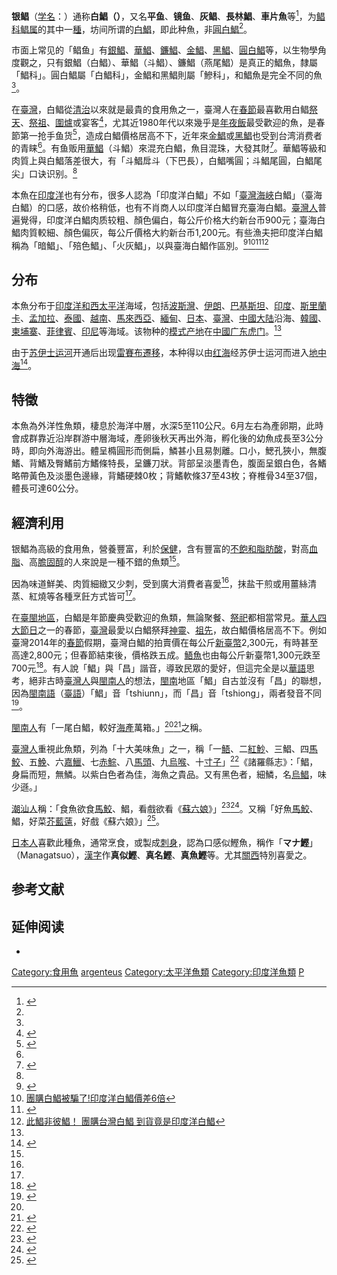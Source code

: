 
{{主條目消歧義|本條目介紹的是鲳科鲳属的一種知名魚類，又稱平鱼、白鯧。關於又稱'''flatfish'''（鮃）的魚類，請見[[比目鱼|比目鱼]]。其他類似的魚名，請見[[白鯧_(消歧義)|白鯧 (消歧義)]]。}}

{{Speciesbox
| status = NE
| status_system = IUCN3.1
| image = White Pomfret.JPG
| taxon= Pampus argenteus
| authority = ([[Euphrasen|Euphrasen]], 1788)<ref name='id8230'>{{cite web| url =http://www.bioinfo.cn/db05/BjdwSpecies.php?action=view&id=8230| title =银鲳| work =中国动物物种编目数据库| publisher =中国科学院微生物研究所| author =中国科学院动物研究所| accessdate =2009-04-16| deadurl =yes| archiveurl =https://web.archive.org/web/20160305101416/http://www.bioinfo.cn/db05/BjdwSpecies.php?action=view&id=8230| archivedate =2016-03-05}}</ref>
| synonyms_ref = {{r|FishBase}}
| synonyms =*''Stromateus argenteus''<br>{{small|Euphrasen, 1788}}
**''Stromateoides argenteus''<br>{{small|(Euphrasen, 1788)}}
**''Pampus argentus''<br>{{small|(Euphrasen, 1788)（错拼名）}}
*''Stromateus cinereus''<br>{{small|[[Bloch|Bloch]], 1795}}
**''Pampus cinereus''<br>{{small|(Bloch, 1795)}}
*''Stromatioides nozawae''<br>{{small|[[Ishikawa|Ishikawa]], 1904}}
**''Pampus nozawae''<br>{{small|(Ishikawa, 1904)}}
}}

'''银鲳'''（[[学名|学名]]：{{lang|la|''Pampus argenteus''}}）通称'''白鯧（{{sans-serif|pe̍h-chhiuⁿ}}）'''，又名'''平鱼'''、'''镜鱼'''、'''灰鲳'''{{r|TaiBNET}}、'''長林鯧'''、'''車片魚'''等<ref name="鯧魚">{{cite journal|1=|title=「鯧魚」種類這麼多，你最愛哪一種？|url=https://food.ltn.com.tw/article/8319|journal=|access-date=2019-02-24|archive-date=2019-02-25|archive-url=https://web.archive.org/web/20190225102956/https://food.ltn.com.tw/article/8319|dead-url=no}}</ref>，为[[鲳科|鲳科]][[鲳属|鲳属]]的其中一[[種|種]]{{r|FishBase}}，坊间所谓的[[白鯧|白鯧]]，即此种魚，非[[圓白鯧|圓白鯧]]<ref name="鯧魚"/>。

市面上常见的「鲳鱼」有[[銀鯧|銀鯧]]、[[華鯧|華鯧]]、[[鐮鯧|鐮鯧]]、[[金鯧|金鯧]]、[[黑鯧|黑鯧]]、[[圓白鯧|圓白鯧]]等，以生物學角度觀之，只有銀鯧（白鯧）、華鯧（斗鯧）、鐮鯧（燕尾鯧）是真正的鯧魚，隸屬「鯧科」。圓白鯧屬「白鯧科」，金鯧和黑鯧則屬「鰺科」，和鯧魚是完全不同的魚<ref name="鯧魚"/>。

在[[臺灣|臺灣]]，白鲳從[[臺灣清治時期|清治]]以來就是最貴的食用魚之一，臺灣人在[[春節|春節]]最喜歡用白鲳[[祭天|祭天]]、[[祭祖|祭祖]]、[[圍爐|圍爐]]或宴客<ref>{{cite web|title=吃甜甜，過好年：農曆新年餐桌上、蒸籠裡，傳統食物暗藏的吉祥話|url=https://everylittled.com/feature/soulfood/112416|access-date=2021-06-20|archive-date=2020-09-26|archive-url=https://web.archive.org/web/20200926120703/https://everylittled.com/feature/soulfood/112416|dead-url=no}}</ref>，尤其近1980年代以來幾乎是[[年夜飯|年夜飯]]最受歡迎的魚，是春節第一抢手鱼货<ref name="圖解">{{cite journal|1=|title=「【圖解】13種市場常見鮮魚一次認識！|url=https://food.ltn.com.tw/article/1521|journal=|access-date=2019-02-24|archive-date=2019-02-24|archive-url=https://web.archive.org/web/20190224231353/https://food.ltn.com.tw/article/1521|dead-url=no}}</ref>，造成白鯧價格居高不下，近年來[[金鯧|金鯧]]或[[黑鯧|黑鯧]]也受到台湾消费者的青睐<ref name="鯧魚"/>。有鱼贩用[[華鯧|華鯧]]（斗鯧）來混充白鯧，魚目混珠，大發其財<ref>{{Cite web |url=https://www.youtube.com/watch?v=3bOxt82Nulw |title=東森新聞-年菜必備！魚市華鯧誆白鯧 價差5-600 |accessdate=2017-11-28 |archive-date=2019-07-01 |archive-url=https://web.archive.org/web/20190701195141/https://www.youtube.com/watch?v=3bOxt82Nulw |dead-url=no }}</ref>。華鯧等級和肉質上與白鯧落差很大，有「斗鯧戽斗（下巴長），白鯧嘴圓；斗鯧尾圓，白鯧尾尖」口诀识别。<ref name="鯧魚"/>

本魚在[[印度洋|印度洋]]也有分布，很多人認為「印度洋白鯧」不如「[[臺灣海峽|臺灣海峽]]白鯧」（臺海白鯧）的口感，故价格稍低，也有不肖商人以印度洋白鯧冒充臺海白鯧。[[臺灣人|臺灣人]]普遍覺得，印度洋白鯧肉质较粗、顏色偏白，每公斤价格大约新台币900元；臺海白鯧肉質較細、顏色偏灰，每公斤價格大約新台币1,200元。有些漁夫把印度洋白鯧稱為「暗鯧」、「殕色鯧」、「火灰鯧」，以與臺海白鯧作區別。<ref>{{Cite web |url=https://www.ettoday.net/news/20170125/856186.htm |title=花9800團購一箱白鯧　「印度洋的」讓她好嘔 |accessdate=2020-08-09 |archive-date=2017-01-28 |archive-url=https://web.archive.org/web/20170128073614/http://www.ettoday.net/news/20170125/856186.htm |dead-url=no }}</ref><ref>[https://www.youtube.com/watch?v=fbFhHc6tvJs 團購白鯧被騙了!印度洋白鯧價差6倍]</ref><ref>{{Cite web |url=https://www.youtube.com/watch?v=AmNh5Ii5JNo |title=買鯧慘遭「魚目混珠」 萬元買到陳年鯧－民視新聞 |accessdate=2020-08-09 |archive-date=2019-07-06 |archive-url=https://web.archive.org/web/20190706111156/https://www.youtube.com/watch?v=AmNh5Ii5JNo&gl=US&hl=en |dead-url=no }}</ref><ref>[https://www.youtube.com/watch?v=TzdoR4HbVwM 此鯧非彼鯧！ 團購台灣白鯧 到貨竟是印度洋白鯧]</ref>

==分布==
本魚分布于[[印度洋-太平洋海域|印度洋和西太平洋]]海域，包括[[波斯灣|波斯灣]]、[[伊朗|伊朗]]、[[巴基斯坦|巴基斯坦]]、[[印度|印度]]、[[斯里蘭卡|斯里蘭卡]]、[[孟加拉|孟加拉]]、[[泰國|泰國]]、[[越南|越南]]、[[馬來西亞|馬來西亞]]、[[緬甸|緬甸]]、[[日本|日本]]、[[臺灣|臺灣]]、[[中國大陆|中國大陆]]沿海、[[韓國|韓國]]、[[柬埔寨|柬埔寨]]、[[菲律賓|菲律賓]]、[[印尼|印尼]]等海域。该物种的[[模式产地|模式产地]]在[[中國|中國]][[广东|广东]][[虎门|虎门]]。<ref name='id8230'/>

由于[[苏伊士运河|苏伊士运河]]开通后出现[[雷賽布遷移|雷賽布遷移]]，本种得以由[[红海|红海]]经苏伊士运河而进入[[地中海|地中海]]<ref>{{cite journal|url=http://www.scielo.org.ve/scielo.php?pid=S0378-18442001000700003&script=sci_arttext|last1=Rodríguez|first1=G.|last2=Suárez|first2=H.|year=2001|title=Anthropogenic dispersal of decapod crustaceans in aquatic environments|journal=Interciencia|volume=26|issue=7|pages=282-288|deadurl=yes|archiveurl=https://archive.is/20121225060007/http://www.scielo.org.ve/scielo.php?pid=S0378-18442001000700003&script=sci_arttext|archivedate=2012-12-25}}</ref>。

==特徵==
本魚為外洋性魚類，棲息於海洋中層，水深5至110公尺。6月左右為產卵期，此時會成群靠近沿岸群游中層海域，產卵後秋天再出外海，孵化後的幼魚成長至3公分時，即向外海游出。體呈橢圓形而側扁，鱗甚小且易剝離。口小，鰓孔狹小，無腹鰭、背鰭及臀鰭前方鰭條特長，呈鐮刀狀。背部呈淡墨青色，腹面呈銀白色，各鰭略帶黃色及淡墨色邊緣，背鰭硬棘0枚；背鰭軟條37至43枚；脊椎骨34至37個，體長可達60公分。

==經濟利用==
银鯧為高級的食用魚，營養豐富，利於[[保健|保健]]，含有豐富的[[不飽和脂肪酸|不飽和脂肪酸]]，對高[[血脂|血脂]]、高[[膽固醇|膽固醇]]的人來說是一種不錯的魚類<ref name="圖解"/>。

因為味道鮮美、肉質細緻又少刺，受到廣大消費者喜愛<ref name="鯧魚"/>，抹盐干煎或用薑絲清蒸、紅燒等各種烹飪方式皆可<ref name="圖解"/>。

在[[臺閩地區|臺閩地區]]，白鯧是年節慶典受歡迎的魚類，無論聚餐、[[祭祀|祭祀]]都相當常見。[[華人四大節日|華人四大節日]]之一的春節，[[臺灣|臺灣]]最愛以白鯧祭拜[[神靈|神靈]]、[[祖先|祖先]]，故白鯧價格居高不下。例如臺灣2014年的[[春節|春節]]假期，臺灣白鯧的拍賣價在每公斤[[新臺幣|新臺幣]]2,300元，有時甚至高達2,800元；但春節結束後，價格跌五成。[[鯃魚|鯃魚]]也由每公斤新臺幣1,300元跌至700元<ref>{{Cite web |url=https://www.youtube.com/watch?v=DiTcnwic5zI |title=農曆春節結束 白鯧魚價格跌5成－民視新聞 |accessdate=2017-11-28 |archive-date=2019-07-01 |archive-url=https://web.archive.org/web/20190701195143/https://www.youtube.com/watch?v=DiTcnwic5zI |dead-url=no }}</ref>。有人說「鯧」與「昌」諧音，導致民眾的愛好，但這完全是以[[華語|華語]]思考，絕非古時[[臺灣人|臺灣人]]與[[閩南人|閩南人]]的想法，[[閩南|閩南]]地區「鯧」自古並沒有「昌」的聯想，因為[[閩南語|閩南語]]（[[臺語|臺語]]）「鯧」音「tshiunn」，而「昌」音「tshiong」，兩者發音不同<ref>{{Cite web |url=https://www.upmedia.mg/news_info.php?SerialNo=56274 |title=鯧魚的命名跟「娼」有關？過年必吃的鯧魚竟然只有排名好魚第三 |accessdate=2019-08-02 |archive-date=2019-02-05 |archive-url=https://web.archive.org/web/20190205192852/https://www.upmedia.mg/news_info.php?SerialNo=56274 |dead-url=no }}</ref>。

[[閩南人|閩南人]]有「一尾白鯧，較好[[海產|海產]]萬箱。」<ref name="鯧魚"/><ref>{{Cite web |url=http://www.5h.com/ys/140559.html |title=鲳鱼有几种种类 你最爱哪一种 |accessdate=2019-02-24 |archive-date=2019-02-24 |archive-url=https://web.archive.org/web/20190224173431/http://www.5h.com/ys/140559.html |dead-url=no }}</ref>之稱。

[[臺灣人|臺灣人]]重視此魚類，列為「十大美味魚」之一，稱「一[[午魚|鯃]]、二[[布氏鯧鰺|紅魦]]、三鯧、四[[馬鮫魚|馬鮫]]、五[[鮸|鮸]]、六[[嘉鱲魚|嘉鱲]]、七[[赤鯮|赤鯮]]、八[[日本馬頭魚|馬頭]]、九[[烏喉魚|烏喉]]、十[[黃姑魚|寸子]]」<ref>{{Cite web |url=https://opinion.cw.com.tw/blog/profile/194/article/7762 |title=在薩爾瓦多城遇見馬頭魚 |accessdate=2019-02-24 |archive-date=2019-02-24 |archive-url=https://web.archive.org/web/20190224173635/https://opinion.cw.com.tw/blog/profile/194/article/7762 |dead-url=no }}</ref>《諸羅縣志》：「鯧，身扁而短，無鱗。以紫白色者為佳，海魚之貴品。又有黑色者，細鱗，名[[烏鯧|烏鯧]]，味少遜。」

[[潮汕人|潮汕人]]稱：「食魚欲食[[馬鮫|馬鮫]]、鯧，看戲欲看《[[蘇六娘|蘇六娘]]》」<ref>{{cite news |title=做个有文化的吃货！这些潮汕俗谚中的饮食文化你晓得吗？ |url=https://new.qq.com/omn/20210511/20210511A09BHM00.html |accessdate=2021-10-22 |work=腾讯新闻 |archive-date=2021-10-22 |archive-url=https://web.archive.org/web/20211022052600/https://new.qq.com/omn/20210511/20210511A09BHM00.html |dead-url=no }}</ref><ref>{{cite news |title=海内海外争看“苏六娘” |url=https://txcsweb.com/wenhua_show.php?id=70601 |accessdate=2021-10-22 |work=天下潮商网 |archive-date=2021-10-25 |archive-url=https://web.archive.org/web/20211025195248/https://txcsweb.com/wenhua_show.php?id=70601 |dead-url=no }}</ref>。又稱「好魚[[馬鮫|馬鮫]]、鯧，好菜[[芥藍|芥藍薳]]，好戲《蘇六娘》」<ref>{{Cite web |url=http://k.sina.com.cn/article_1012411383_3c582bf700100e1t3.html |title=潮汕人认为最好吃的蔬菜 连苏东坡都写诗称赞 |accessdate=2019-02-24 |archive-date=2019-02-24 |archive-url=https://web.archive.org/web/20190224173505/http://k.sina.com.cn/article_1012411383_3c582bf700100e1t3.html |dead-url=no }}</ref>。

[[日本人|日本人]]喜歡此種魚，通常烹食，或製成[[刺身|刺身]]，認為口感似鰹魚，稱作「'''マナ鰹'''」（Managatsuo），[[漢字|漢字]]作'''真似鰹'''、'''真名鰹'''、'''真魚鰹'''等。尤其[[關西|關西]]特別喜愛之。

== 参考文献 ==
{{reflist|refs=
<ref name="FishBase">{{FishBase_species|genus=Pampus|species=argenteus|year=2011|month=12}}</ref>
<ref name="TaiBNET">{{TaiBNET| zh=灰鯧 | id=382654 | binomial=Pampus cinereus | authority=Bloch, 1795 | var= | accessdate=2013-01-24}}</ref>
}}

== 延伸阅读 ==
{{Wikisource further reading}}
{{commonscat|Pampus argenteus}}
*{{wikispecies-inline|Pampus argenteus}}

{{taxonbar}}
{{海鲜}}
[[Category:食用魚|Category:食用魚]]
[[Category:鲳屬|argenteus]]
[[Category:太平洋魚類|Category:太平洋魚類]]
[[Category:印度洋魚類|Category:印度洋魚類]]
[[Category:1788年描述的魚類|P]]